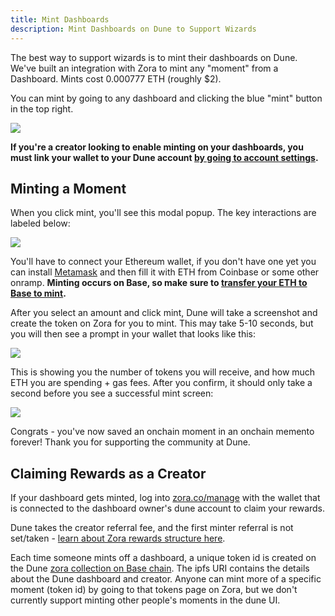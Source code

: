 ```yaml
---
title: Mint Dashboards
description: Mint Dashboards on Dune to Support Wizards
---
```


The best way to support wizards is to mint their dashboards on Dune. We've built an integration with Zora to mint any "moment" from a Dashboard. Mints cost 0.000777 ETH (roughly $2).

You can mint by going to any dashboard and clicking the blue "mint" button in the top right.

![](/web-app/images/mint_moment_button.PNG)

 **If you're a creator looking to enable minting on your dashboards, you must link your wallet to your Dune account [by going to account settings](https://dune.com/settings/wallets).**

## Minting a Moment

When you click mint, you'll see this modal popup. The key interactions are labeled below:

![](/web-app/images/mint_moment_overview.jpg)

You'll have to connect your Ethereum wallet, if you don't have one yet you can install [Metamask](https://chromewebstore.google.com/detail/metamask/nkbihfbeogaeaoehlefnkodbefgpgknn?hl=en) and then fill it with ETH from Coinbase or some other onramp. **Minting occurs on Base, so make sure to [transfer your ETH to Base to mint](https://help.coinbase.com/en/coinbase/other-topics/other/base).**

After you select an amount and click mint, Dune will take a screenshot and create the token on Zora for you to mint. This may take 5-10 seconds, but you will then see a prompt in your wallet that looks like this:

![](/web-app/images/mint_moment_tx.PNG)

This is showing you the number of tokens you will receive, and how much ETH you are spending + gas fees. After you confirm, it should only take a second before you see a successful mint screen:

![](/web-app/images/mint_moment_success.PNG)

Congrats - you've now saved an onchain moment in an onchain memento forever! Thank you for supporting the community at Dune.

## Claiming Rewards as a Creator

If your dashboard gets minted, log into [zora.co/manage](https://zora.co/manage) with the wallet that is connected to the dashboard owner's dune account to claim your rewards.

Dune takes the creator referral fee, and the first minter referral is not set/taken - [learn about Zora rewards structure here](https://support.zora.co/en/articles/2509953).

Each time someone mints off a dashboard, a unique token id is created on the Dune [zora collection on Base chain](https://basescan.org/address/0xdc6b3687d5d9ada19faad9e782e3ece41e1da7ba). The ipfs URI contains the details about the Dune dashboard and creator. Anyone can mint more of a specific moment (token id) by going to that tokens page on Zora, but we don't currently support minting other people's moments in the dune UI.
